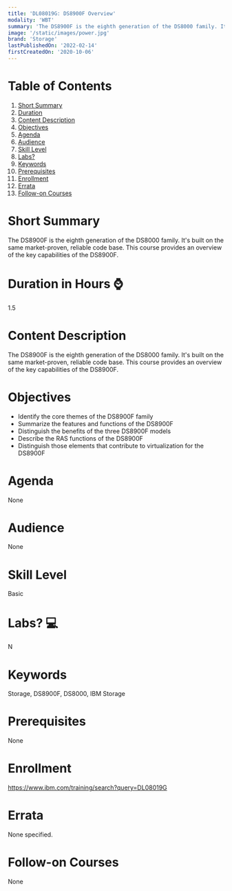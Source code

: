 ```yaml
---
title: 'DL08019G: DS8900F Overview'
modality: 'WBT'
summary: 'The DS8900F is the eighth generation of the DS8000 family. It s built on the same market-proven, reliable code base. This course provides an overview of the key capabilities of the DS8900F.'
image: '/static/images/power.jpg'
brand: 'Storage'
lastPublishedOn: '2022-02-14'
firstCreatedOn: '2020-10-06'
---
```

# Table of Contents
1.  [Short Summary](#short-summary)
2.  [Duration](#duration-in-hours-)
3.  [Content Description](#content-description)
4.  [Objectives](#objectives)
5.  [Agenda](#agenda)
6.  [Audience](#audience)
7.  [Skill Level](#skill-level)
8.  [Labs?](#labs-)
9.  [Keywords](#keywords)
10. [Prerequisites](#prerequisites)
11. [Enrollment](#enrollment)
12. [Errata](#errata)
13. [Follow-on Courses](#follow-on-courses)

# Short Summary
The DS8900F is the eighth generation of the DS8000 family. It's built on the same market-proven, reliable code base. This course provides an overview of the key capabilities of the DS8900F.

# Duration in Hours ⌚
1.5

# Content Description
The DS8900F is the eighth generation of the DS8000 family. It's built on the same market-proven, reliable code base. This course provides an overview of the key capabilities of the DS8900F.

# Objectives
* Identify the core themes of the DS8900F family
* Summarize the features and functions of the DS8900F
* Distinguish the benefits of the three DS8900F models
* Describe the RAS functions of the DS8900F
* Distinguish those elements that contribute to virtualization for the DS8900F


# Agenda
None

# Audience
None

# Skill Level
Basic               

# Labs? 💻
N

# Keywords
Storage, DS8900F, DS8000, IBM Storage

# Prerequisites
None

# Enrollment
https://www.ibm.com/training/search?query=DL08019G

# Errata
None specified.

# Follow-on Courses
None

